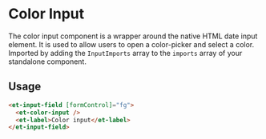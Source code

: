 # Color Input

The color input component is a wrapper around the native HTML date input element. It is used to allow users to open a color-picker and select a color.
Imported by adding the `InputImports` array to the `imports` array of your standalone component.

## Usage

```html
<et-input-field [formControl]="fg">
  <et-color-input />
  <et-label>Color input</et-label>
</et-input-field>
```
